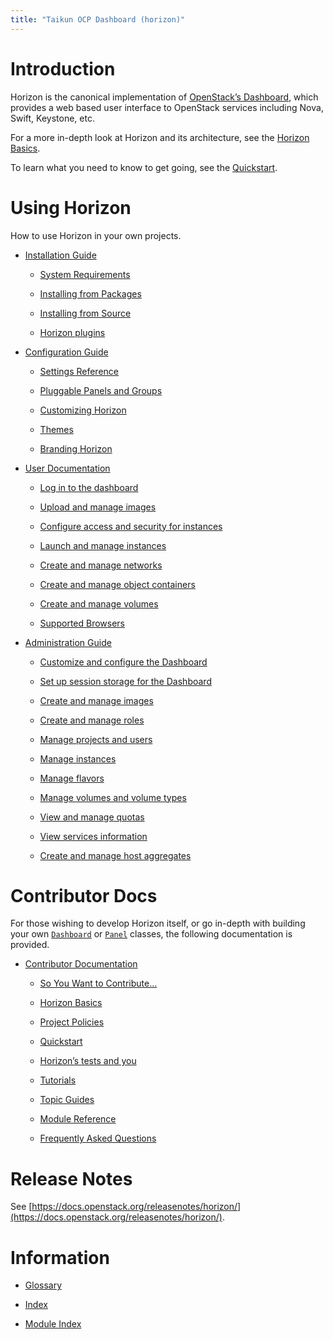 ```yaml
---
title: "Taikun OCP Dashboard (horizon)"
---
```


# Introduction

Horizon is the canonical implementation of [OpenStack’s Dashboard](https://github.com/openstack/horizon), which provides a web based user interface to OpenStack services including Nova, Swift, Keystone, etc.

For a more in-depth look at Horizon and its architecture, see the [Horizon Basics](https://docs.openstack.org/horizon/zed/contributor/intro.html#contributor-intro).

To learn what you need to know to get going, see the [Quickstart](https://docs.openstack.org/horizon/zed/contributor/quickstart.html#quickstart).

# Using Horizon

How to use Horizon in your own projects.

* [Installation Guide](https://docs.openstack.org/horizon/zed/install/index.html)

  * [System Requirements](https://docs.openstack.org/horizon/zed/install/index.html#system-requirements)

  * [Installing from Packages](https://docs.openstack.org/horizon/zed/install/index.html#installing-from-packages)

  * [Installing from Source](https://docs.openstack.org/horizon/zed/install/index.html#installing-from-source)

  * [Horizon plugins](https://docs.openstack.org/horizon/zed/install/index.html#horizon-plugins)

* [Configuration Guide](https://docs.openstack.org/horizon/zed/configuration/index.html)

  * [Settings Reference](https://docs.openstack.org/horizon/zed/configuration/settings.html)

  * [Pluggable Panels and Groups](https://docs.openstack.org/horizon/zed/configuration/pluggable_panels.html)

  * [Customizing Horizon](https://docs.openstack.org/horizon/zed/configuration/customizing.html)

  * [Themes](https://docs.openstack.org/horizon/zed/configuration/themes.html)

  * [Branding Horizon](https://docs.openstack.org/horizon/zed/configuration/branding.html)

* [User Documentation](https://docs.openstack.org/horizon/zed/user/index.html)

  * [Log in to the dashboard](https://docs.openstack.org/horizon/zed/user/log-in.html)

  * [Upload and manage images](https://docs.openstack.org/horizon/zed/user/manage-images.html)

  * [Configure access and security for instances](https://docs.openstack.org/horizon/zed/user/configure-access-and-security-for-instances.html)

  * [Launch and manage instances](https://docs.openstack.org/horizon/zed/user/launch-instances.html)

  * [Create and manage networks](https://docs.openstack.org/horizon/zed/user/create-networks.html)

  * [Create and manage object containers](https://docs.openstack.org/horizon/zed/user/manage-containers.html)

  * [Create and manage volumes](https://docs.openstack.org/horizon/zed/user/manage-volumes.html)

  * [Supported Browsers](https://docs.openstack.org/horizon/zed/user/browser_support.html)

* [Administration Guide](https://docs.openstack.org/horizon/zed/admin/index.html)

  * [Customize and configure the Dashboard](https://docs.openstack.org/horizon/zed/admin/customize-configure.html)

  * [Set up session storage for the Dashboard](https://docs.openstack.org/horizon/zed/admin/sessions.html)

  * [Create and manage images](https://docs.openstack.org/horizon/zed/admin/manage-images.html)

  * [Create and manage roles](https://docs.openstack.org/horizon/zed/admin/admin-manage-roles.html)

  * [Manage projects and users](https://docs.openstack.org/horizon/zed/admin/manage-projects-and-users.html)

  * [Manage instances](https://docs.openstack.org/horizon/zed/admin/manage-instances.html)

  * [Manage flavors](https://docs.openstack.org/horizon/zed/admin/manage-flavors.html)

  * [Manage volumes and volume types](https://docs.openstack.org/horizon/zed/admin/manage-volumes.html)

  * [View and manage quotas](https://docs.openstack.org/horizon/zed/admin/set-quotas.html)

  * [View services information](https://docs.openstack.org/horizon/zed/admin/manage-services.html)

  * [Create and manage host aggregates](https://docs.openstack.org/horizon/zed/admin/manage-host-aggregates.html)

# Contributor Docs

For those wishing to develop Horizon itself, or go in-depth with building your own [`Dashboard`](https://docs.openstack.org/horizon/zed/contributor/ref/horizon.html#horizon.Dashboard) or [`Panel`](https://docs.openstack.org/horizon/zed/contributor/ref/horizon.html#horizon.Panel) classes, the following documentation is provided.

* [Contributor Documentation](https://docs.openstack.org/horizon/zed/contributor/index.html)

  * [So You Want to Contribute…](https://docs.openstack.org/horizon/zed/contributor/contributing.html)

  * [Horizon Basics](https://docs.openstack.org/horizon/zed/contributor/intro.html)

  * [Project Policies](https://docs.openstack.org/horizon/zed/contributor/policies/index.html)

  * [Quickstart](https://docs.openstack.org/horizon/zed/contributor/quickstart.html)

  * [Horizon’s tests and you](https://docs.openstack.org/horizon/zed/contributor/testing.html)

  * [Tutorials](https://docs.openstack.org/horizon/zed/contributor/tutorials/index.html)

  * [Topic Guides](https://docs.openstack.org/horizon/zed/contributor/topics/index.html)

  * [Module Reference](https://docs.openstack.org/horizon/zed/contributor/ref/index.html)

  * [Frequently Asked Questions](https://docs.openstack.org/horizon/zed/contributor/faq.html)

# Release Notes

See [https://docs.openstack.org/releasenotes/horizon/](https://docs.openstack.org/releasenotes/horizon/).

# Information

* [Glossary](https://docs.openstack.org/horizon/zed/glossary.html)

* [Index](https://docs.openstack.org/horizon/zed/genindex.html)

* [Module Index](https://docs.openstack.org/horizon/zed/py-modindex.html)